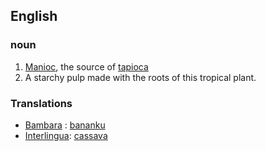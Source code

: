 ==English==

=== noun ===
#[[Manioc]], the source of [[tapioca]]
#A starchy pulp made with the roots of this tropical plant.

=== Translations ===
* [[Bambara]] : [[bananku]]
* [[Interlingua]]: [[cassava]]